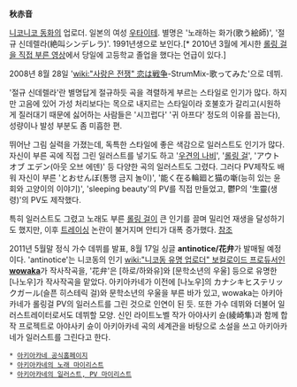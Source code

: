 '''秋赤音'''

[[니코니코 동화]]의 업로더. 일본의 여성 [[우타이테]]. 별명은 '노래하는 화가(歌う絵師)', '절규 신데렐라(絶叫シンデレラ)'. 1991년생으로 보인다.[* 2010년 3월에 게시한 [http://www.nicovideo.jp/watch/sm9990071 롤링 걸을 직접 부른 영상]에서 당일에 고등학교 졸업을 했다는 언급이 있다.]

2008년 8월 28일 '[[wiki:"사랑은 전쟁" 恋は戦争]]-StrumMix-歌ってみた'으로 데뷔.

'절규 신데렐라'란 별명답게 절규하듯 곡을 격렬하게 부르는 스타일로 인기가 많다. 하지만 고음에 있어 가성 처리보다는 목으로 내지르는 스타일이라 호불호가 갈리고(시원하게 질러대기 때문에 싫어하는 사람들은 '시끄럽다' '귀 아프다' 정도의 이유를 꼽는다), 성량이나 발성 부분도 좀 미흡한 편.

뛰어난 그림 실력을 가졌는데, 독특한 스타일에 좋은 색감으로 일러스트도 인기가 많다. 자신이 부른 곡에 직접 그린 일러스트를 넣기도 하고 '[[우견의 나비]]', '[[롤링 걸]]', 'アウト オブ エデン(아웃 오브 에덴)' 등 다양한 곡의 일러스트도 그렸다. 그러다 PV제작도 배워 자신이 부른 'とおせんぼ(통행 금지 놀이)', '能く在る輪廻と猫の噺(능히 있는 윤회와 고양이의 이야기)', 'sleeping beauty'의 PV를 직접 만들었고, 鬱P의 '生靈(생령)'의 PV도 제작했다.

특히 일러스트도 그렸고 노래도 부른 [[롤링 걸]]이 큰 인기를 끌며 밀리언 재생을 달성하기도 했지만, 이후 [[트레이싱]] 논란이 불거지며 안티가 대폭 증가했다. [http://vocalosogokensho.blog120.fc2.com/blog-entry-4.html 참조]

2011년 5월말 정식 가수 데뷔를 발표, 8월 17일 싱글 '''antinotice/花弁'''가 발매될 예정이다. 'antinotice'는 니코동의 인기 [[wiki:"니코동 유명 업로더" 보컬로이드 프로듀서]]인 '''[[wowaka]]'''가 작사작곡을, '花弁'은 [하로/하와유]와 [문학소년의 우울] 등으로 유명한 [나노우]가 작사작곡을 맡았다. 아키아카네가 이전에 [나노우]의 カナシキヒステリックガール(슬픈 히스테릭 걸)와 문학소년의 우울을 부른 바가 있고, wowaka는 아키아카네가 롤링걸 PV의 일러스트를 그린 것으로 인연이 된 듯.
또한 가수 데뷔와 더불어 일러스트레이터로서도 데뷔할 모양. 신인 라이트노벨 작가 아야사키 슌(綾崎隼)과 함께 합작 프로젝트로 아야사키 슌이 아키아카네 곡의 세계관을 바탕으로 소설을 쓰고 아키아카네가 일러스트를 그린다고 한다.

 * [http://akiakane.net/ 아키아카네 공식홈페이지]
 * [http://www.nicovideo.jp/mylist/6625593 아키아카네의 노래 마이리스트]
 * [http://www.nicovideo.jp/mylist/11861339 아키아카네의 일러스트, PV 마이리스트]
